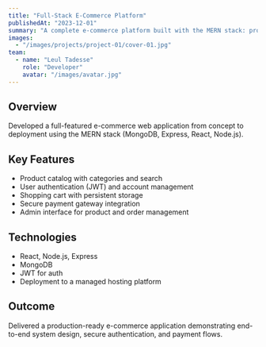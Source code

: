 ```yaml
---
title: "Full-Stack E-Commerce Platform"
publishedAt: "2023-12-01"
summary: "A complete e-commerce platform built with the MERN stack: product catalogs, auth, shopping cart, and payment integration."
images:
  - "/images/projects/project-01/cover-01.jpg"
team:
  - name: "Leul Tadesse"
    role: "Developer"
    avatar: "/images/avatar.jpg"
---
```


## Overview

Developed a full-featured e-commerce web application from concept to deployment using the MERN stack (MongoDB, Express, React, Node.js).

## Key Features

- Product catalog with categories and search
- User authentication (JWT) and account management
- Shopping cart with persistent storage
- Secure payment gateway integration
- Admin interface for product and order management

## Technologies

- React, Node.js, Express
- MongoDB
- JWT for auth
- Deployment to a managed hosting platform

## Outcome

Delivered a production-ready e-commerce application demonstrating end-to-end system design, secure authentication, and payment flows.
